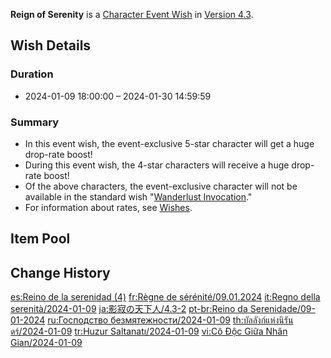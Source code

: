 {{Wish
|name              = Reign of Serenity 2024-01-09
|image             = Reign of Serenity 2024-01-09.png
|type              = Character Event
|duration          = event
|time_start        = 2024-01-09 18:00:00
|time_end          = 2024-01-30 14:59:59
|link              = https://genshin.hoyoverse.com/en/news/detail/114231
|preceding         = In the Name of the Rosula/2023-12-20
|preceding2        = The Heron's Court/2023-12-20
|succeeding        = The Crane Soars Skyward/2024-01-31
|succeeding2       = The Moongrass' Enlightenment/2024-01-31
|alongside         = Tapestry of Golden Flames/2024-01-09
|alongside2        = Epitome Invocation/2024-01-09
|previous          = Reign of Serenity/2022-12-27
|next              = Reign of Serenity/2024-09-17
}}
'''Reign of Serenity''' is a [[Character Event Wish]] in [[Version 4.3]].

==Wish Details==
===Duration===
* 2024-01-09 18:00:00 &ndash; 2024-01-30 14:59:59

===Summary===
* In this event wish, the event-exclusive 5-star character {{Wish Item|Raiden Shogun}} will get a huge drop-rate boost!
* During this event wish, the 4-star characters {{Wish Item|Chevreuse;Kujou Sara;Bennett}} will receive a huge drop-rate boost!
* Of the above characters, the event-exclusive character will not be available in the standard wish "[[Wanderlust Invocation]]."
* For information about rates, see [[Wish]]es.

==Item Pool==
{{Wish Pool
|character_5_F = Raiden Shogun
|character_4_F = Chevreuse; Kujou Sara; Bennett
|character_5   = Dehya; Diluc; Jean; Keqing; Mona; Qiqi; Tighnari
|character_4   = Barbara; Beidou; Candace; Charlotte; Chongyun; Collei; Diona; Dori; Faruzan; Fischl; Freminet; Gorou; Kaveh; Kirara; Kuki Shinobu; Layla; Lynette; Mika; Ningguang; Noelle; Razor; Rosaria; Sayu; Shikanoin Heizou; Sucrose; Thoma; Xiangling; Xingqiu; Xinyan; Yanfei; Yaoyao; Yun Jin
|weapon_4      = Dragon's Bane; Eye of Perception; Favonius Codex; Favonius Greatsword; Favonius Lance; Favonius Sword; Favonius Warbow; Lion's Roar; Rainslasher; Rust; Sacrificial Bow; Sacrificial Fragments; Sacrificial Greatsword; Sacrificial Sword; The Bell; The Flute; The Stringless; The Widsith
|weapon_3      = Black Tassel; Bloodtainted Greatsword; Cool Steel; Debate Club; Emerald Orb; Ferrous Shadow; Harbinger of Dawn; Magic Guide; Raven Bow; Sharpshooter's Oath; Skyrider Sword; Slingshot; Thrilling Tales of Dragon Slayers
}}

==Change History==
{{Change History|4.3}}

[[es:Reino de la serenidad (4)]]
[[fr:Règne de sérénité/09.01.2024]]
[[it:Regno della serenità/2024-01-09]]
[[ja:影寂の天下人/4.3-2]]
[[pt-br:Reino da Serenidade/09-01-2024]]
[[ru:Господство безмятежности/2024-01-09]]
[[th:บัลลังก์แห่งนิรันดร์/2024-01-09]]
[[tr:Huzur Saltanatı/2024-01-09]]
[[vi:Cô Độc Giữa Nhân Gian/2024-01-09]]